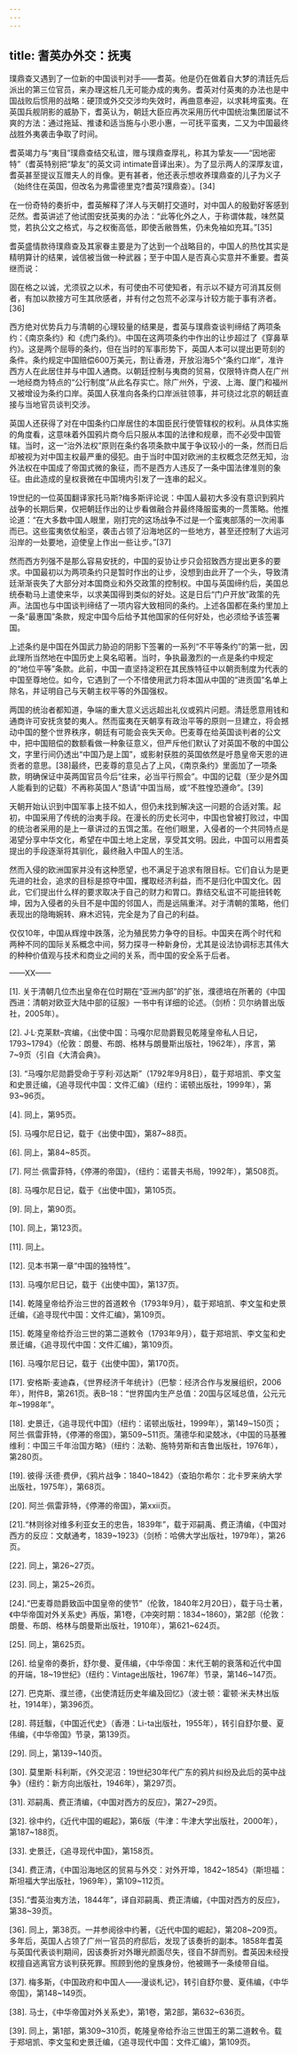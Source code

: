 ```yaml
---
---
---
```

title: 耆英办外交：抚夷
---




璞鼎查又遇到了一位新的中国谈判对手——耆英。他是仍在做着自大梦的清廷先后派出的第三位官员，来办理这桩几无可能办成的夷务。耆英对付英夷的办法也是中国战败后惯用的战略：硬顶或外交交涉均失效时，再曲意奉迎，以求耗垮蛮夷。在英国兵舰阴影的威胁下，耆英认为，朝廷大臣应再次采用历代中国统治集团屡试不爽的方法：通过拖延、推诿和适当施与小恩小惠，一可抚平蛮夷，二又为中国最终战胜外夷袭击争取了时间。

耆英竭力与“夷目”璞鼎查结交私谊，赠与璞鼎查厚礼，称其为挚友——“因地密特”（耆英特别把“挚友”的英文词 intimate音译出来）。为了显示两人的深厚友谊，耆英甚至提议互赠夫人的肖像。更有甚者，他还表示想收养璞鼎查的儿子为义子（始终住在英国，但改名为弗雷德里克?耆英?璞鼎查）。[34]

在一份奇特的奏折中，耆英解释了洋人与天朝打交道时，对中国人的殷勤好客感到茫然。耆英讲述了他试图安抚英夷的办法：“此等化外之人，于称谓体裁，味然莫觉，若执公文之格式，与之权衡高低，即使舌敝唇焦，仍未免袖如充耳。”[35]

耆英盛情款待璞鼎查及其家眷主要是为了达到一个战略目的，中国人的热忱其实是精明算计的结果，诚信被当做一种武器；至于中国人是否真心实意并不重要。耆英继而说：

固在格之以诚，尤须驭之以术，有可使由不可使知者，有示以不疑方可消其反侧者，有加以款接方可生其欣感者，并有付之包荒不必深与计较方能于事有济者。[36]

西方绝对优势兵力与清朝的心理较量的结果是，耆英与璞鼎查谈判缔结了两项条约：《南京条约》和《虎门条约》。中国在这两项条约中作出的让步超过了《穿鼻草约》。这是两个屈辱的条约，但在当时的军事形势下，英国人本可以提出更苛刻的条件。条约规定中国赔偿600万美元，割让香港，开放沿海5个“条约口岸”，准许西方人在此居住并与中国人通商。以朝廷控制与夷商的贸易，仅限特许商人在广州一地经商为特点的“公行制度”从此名存实亡。除广州外，宁波、上海、厦门和福州又被增设为条约口岸。英国人获准向各条约口岸派驻领事，并可绕过北京的朝廷直接与当地官员谈判交涉。

英国人还获得了对在中国条约口岸居住的本国臣民行使管辖权的权利。从具体实施的角度看，这意味着外国鸦片商今后只服从本国的法律和规章，而不必受中国管辖。当时，这一“治外法权”原则在条约各项条款中属于争议较小的一条，然而日后却被视为对中国主权最严重的侵犯。由于当时中国对欧洲的主权概念茫然无知，治外法权在中国成了帝国式微的象征，而不是西方人违反了一条中国法律准则的象征。由此造成的皇权衰微在中国境内引发了一连串的起义。

19世纪的一位英国翻译家托马斯?梅多斯评论说：中国人最初大多没有意识到鸦片战争的长期后果，仅把朝廷作出的让步看做融合并最终降服蛮夷的一贯策略。他推论道：“在大多数中国人眼里，刚打完的这场战争不过是一个蛮夷部落的一次闹事而已。这些蛮夷依仗船坚，袭击占领了沿海地区的一些地方，甚至还控制了大运河沿岸的一处要地，迫使皇上作出一些让步。”[37]

然而西方列强不是那么容易安抚的，中国的妥协让步只会招致西方提出更多的要求。中国最初以为两项条约只是暂时作出的让步，没想到由此开了一个头，导致清廷渐渐丧失了大部分对本国商业和外交政策的控制权。中国与英国缔约后，美国总统泰勒马上遣使来华，以求美国得到类似的好处。这是日后“门户开放”政策的先声。法国也与中国谈判缔结了一项内容大致相同的条约。上述各国都在条约里加上一条“最惠国”条款，规定中国今后给予其他国家的任何好处，也必须给予该签署国。

上述条约是中国在外国武力胁迫的阴影下签署的一系列“不平等条约”的第一批，因此理所当然地在中国历史上臭名昭著。当时，争执最激烈的一点是条约中规定的“地位平等”条款。此前，中国一直坚持淀积在其民族特征中以朝贡制度为代表的中国至尊地位。如今，它遇到了一个不惜使用武力将本国从中国的“进贡国”名单上除名，并证明自己与天朝主权平等的外国强权。

两国的统治者都知道，争端的重大意义远远超出礼仪或鸦片问题。清廷愿意用钱和通商许可安抚贪婪的夷人。然而蛮夷在天朝享有政治平等的原则一旦建立，将会撼动中国的整个世界秩序，朝廷有可能会丧失天命。巴麦尊在给英国谈判者的公文中，把中国赔偿的数额看做一种象征意义，但严斥他们默认了对英国不敬的中国公文，字里行间仍透出“中国乃是上国”，或影射获胜的英国依然是吁恳皇帝天恩的进贡者的意思。[38]最终，巴麦尊的意见占了上风，《南京条约》里面加了一项条款，明确保证中英两国官员今后“往来，必当平行照会”。中国的记载（至少是外国人能看到的记载）不再称英国人“恳请”中国当局，或“不胜惶恐遵命”。[39]

天朝开始认识到中国军事上技不如人，但仍未找到解决这一问题的合适对策。起初，中国采用了传统的治夷手段。在漫长的历史长河中，中国也曾被打败过，中国的统治者采用的是上一章讲过的五饵之策。在他们眼里，入侵者的一个共同特点是渴望分享中华文化，希望在中国土地上定居，享受其文明。因此，中国可以用耆英提出的手段逐渐将其驯化，最终融入中国人的生活。

然而入侵的欧洲国家并没有这种愿望，也不满足于追求有限目标。它们自认为是更先进的社会，追求的目标是掠夺中国，攫取经济利益，而不是归化中国文化。因此，它们提出什么样的要求取决于自己的财力和胃口。靠结交私谊不可能扭转乾坤，因为入侵者的头目不是中国的邻国人，而是远隔重洋。对于清朝的策略，他们表现出的隐晦婉转、麻木迟钝，完全是为了自己的利益。

仅仅10年，中国从辉煌中跌落，沦为殖民势力争夺的目标。中国夹在两个时代和两种不同的国际关系概念中间，努力探寻一种新身份，尤其是设法协调标志其伟大的种种价值观与技术和商业之间的关系，而中国的安全系于后者。

——XX——

[1]. 关于清朝几位杰出皇帝在位时期在“亚洲内部”的扩张，濮德培在所著的《中国西进：清朝对欧亚大陆中部的征服》一书中有详细的论述。（剑桥：贝尔纳普出版社，2005年）。

[2]. J·L·克莱默–宾编，《出使中国：马嘎尔尼勋爵觐见乾隆皇帝私人日记，1793~1794》（伦敦：朗曼、布朗、格林与朗曼斯出版社，1962年），序言，第7~9页（引自《大清会典》。

[3]. “马嘎尔尼勋爵受命于亨利·邓达斯”（1792年9月8日），载于郑培凯、李文玺和史景迁编，《追寻现代中国：文件汇编》（纽约：诺顿出版社，1999年），第93~96页。

[4]. 同上，第95页。

[5]. 马嘎尔尼日记，载于《出使中国》，第87~88页。

[6]. 同上，第84~85页。

[7]. 阿兰·佩雷菲特，《停滞的帝国》，（纽约：诺普夫书局，1992年），第508页。

[8]. 马嘎尔尼日记，载于《出使中国》，第105页。

[9]. 同上，第90页。

[10]. 同上，第123页。

[11]. 同上。

[12]. 见本书第一章“中国的独特性”。

[13]. 马嘎尔尼日记，载于《出使中国》，第137页。

[14]. 乾隆皇帝给乔治三世的首道敕令（1793年9月），载于郑培凯、李文玺和史景迁编，《追寻现代中国：文件汇编》，第109页。

[15]. 乾隆皇帝给乔治三世的第二道敕令（1793年9月），载于郑培凯、李文玺和史景迁编，《追寻现代中国：文件汇编》，第109页。

[16]. 马嘎尔尼日记，载于《出使中国》，第170页。

[17]. 安格斯·麦迪森，《世界经济千年统计》（巴黎：经济合作与发展组织，2006年），附件B，第261页。表B–18：“世界国内生产总值：20国与区域总值，公元元年~1998年”。

[18]. 史景迁，《追寻现代中国》（纽约：诺顿出版社，1999年），第149~150页；阿兰·佩雷菲特，《停滞的帝国》，第509~511页。蒲德华和梁兢冰，《中国的马基雅维利：中国三千年治国方略》（纽约：法勒、施特劳斯和吉鲁出版社，1976年），第280页。

[19]. 彼得·沃德·费伊，《鸦片战争：1840~1842》（查珀尔希尔：北卡罗来纳大学出版社，1975年），第68页。

[20]. 阿兰·佩雷菲特，《停滞的帝国》，第xxii页。

[21].“林则徐对维多利亚女王的忠告，1839年”，载于邓嗣禹、费正清编，《中国对西方的反应：文献通考，1839~1923》（剑桥：哈佛大学出版社，1979年），第26页。

[22]. 同上，第26~27页。

[23]. 同上，第25~26页。

[24].“巴麦尊勋爵致函中国皇帝的使节”（伦敦，1840年2月20日），载于马士著，《中华帝国对外关系史》再版，第1卷，《冲突时期：1834~1860》，第2部（伦敦：朗曼、布朗、格林与朗曼斯出版社，1910年），第621~624页。

[25]. 同上，第625页。

[26]. 给皇帝的奏折，舒尔曼、夏伟编，《中华帝国：末代王朝的衰落和近代中国的开端，18~19世纪》（纽约：Vintage出版社，1967年）节录，第146~147页。

[27]. 巴克斯、濮兰德，《出使清廷历史年编及回忆》（波士顿：霍顿·米夫林出版社，1914年），第396页。

[28]. 蒋廷黻，《中国近代史》（香港：Li-ta出版社，1955年），转引自舒尔曼、夏伟编，《中华帝国》节录，第139页。

[29]. 同上，第139~140页。

[30]. 莫里斯·科利斯，《外交泥沼：19世纪30年代广东的鸦片纠纷及此后的英中战争》（纽约：新方向出版社，1946年），第297页。

[31]. 邓嗣禹、费正清编，《中国对西方的反应》，第27~29页。

[32]. 徐中约，《近代中国的崛起》，第6版（牛津：牛津大学出版社，2000年），第187~188页。

[33]. 史景迁，《追寻现代中国》，第158页。

[34]. 费正清，《中国沿海地区的贸易与外交：对外开埠，1842~1854》（斯坦福：斯坦福大学出版社，1969年），第109~112页。

[35].“耆英治夷方法，1844年”，译自邓嗣禹、费正清编，《中国对西方的反应》，第38~39页。

[36]. 同上，第38页。一并参阅徐中约著，《近代中国的崛起》，第208~209页。多年后，英国人占领了广州一官员的府邸后，发现了该奏折的副本。1858年耆英与英国代表谈判期间，因该奏折对外曝光颜面尽失，径自不辞而别。耆英因未经授权擅自逃离官方谈判获死罪。照顾到他的皇族身份，他被赐予一条绫带自缢。

[37]. 梅多斯，《中国政府和中国人——漫谈札记》，转引自舒尔曼、夏伟编，《中华帝国》，第148~149页。

[38]. 马士，《中华帝国对外关系史》，第1卷，第2部，第632~636页。

[39]. 同上，第1部，第309~310页，乾隆皇帝给乔治三世国王的第二道敕令。载于郑培凯、李文玺和史景迁编，《追寻现代中国：文件汇编》，第109页。